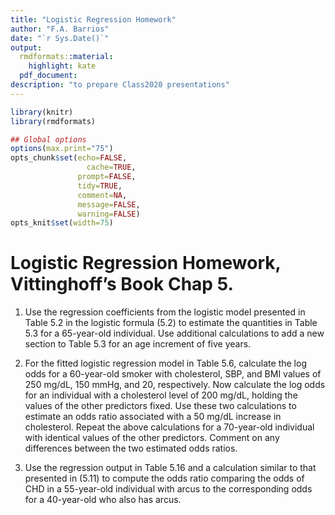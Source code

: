 ```yaml
---
title: "Logistic Regression Homework"
author: "F.A. Barrios"
date: "`r Sys.Date()`"
output:
  rmdformats::material:
    highlight: kate
  pdf_document:
description: "to prepare Class2020 presentations"
---
```



```r
library(knitr)
library(rmdformats)

## Global options
options(max.print="75")
opts_chunk$set(echo=FALSE,
	             cache=TRUE,
               prompt=FALSE,
               tidy=TRUE,
               comment=NA,
               message=FALSE,
               warning=FALSE)
opts_knit$set(width=75)
```
# Logistic Regression Homework, Vittinghoff's Book Chap 5.

1. Use the regression coefficients from the logistic model presented in Table 5.2 in the logistic formula (5.2) to estimate the quantities in Table 5.3 for a 65-year-old individual. Use additional calculations to add a new section to Table 5.3 for an age increment of five years.

2. For the fitted logistic regression model in Table 5.6, calculate the log odds for a 60-year-old smoker with cholesterol, SBP, and BMI values of 250 mg/dL, 150 mmHg, and 20, respectively. Now calculate the log odds for an individual with a cholesterol level of 200 mg/dL, holding the values of the other predictors fixed. Use these two calculations to estimate an odds ratio associated with a 50 mg/dL increase in cholesterol. Repeat the above calculations for a 70-year-old individual with identical values of the other predictors. Comment on any differences between the two estimated odds ratios.

3. Use the regression output in Table 5.16 and a calculation similar to that presented in (5.11) to compute the odds ratio comparing the odds of CHD in a 55-year-old individual with arcus to the corresponding odds for a 40-year-old who also has arcus.